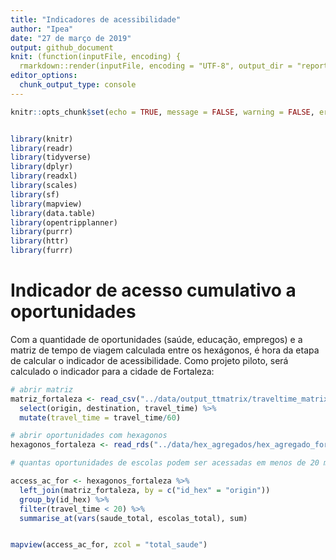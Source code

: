 ```yaml
---
title: "Indicadores de acessibilidade"
author: "Ipea"
date: "27 de março de 2019"
output: github_document
knit: (function(inputFile, encoding) {
  rmarkdown::render(inputFile, encoding = "UTF-8", output_dir = "reports") })
editor_options: 
  chunk_output_type: console
---
```


```r
knitr::opts_chunk$set(echo = TRUE, message = FALSE, warning = FALSE, error = FALSE, eval = FALSE)


library(knitr)
library(readr)
library(tidyverse)
library(dplyr)
library(readxl)
library(scales)
library(sf)
library(mapview)
library(data.table)
library(opentripplanner)
library(purrr)
library(httr)
library(furrr)

```

# Indicador de acesso cumulativo a oportunidades

Com a quantidade de oportunidades (saúde, educação, empregos) e a matriz de tempo de viagem calculada entre os hexágonos, é hora da etapa de calcular o indicador de acessibilidade. Como projeto piloto, será calculado o indicador para a cidade de Fortaleza:

```r

# abrir matriz
matriz_fortaleza <- read_csv("../data/output_ttmatrix/traveltime_matrix_fortaleza_python.csv") %>%
  select(origin, destination, travel_time) %>%
  mutate(travel_time = travel_time/60)

# abrir oportunidades com hexagonos
hexagonos_fortaleza <- read_rds("../data/hex_agregados/hex_agregado_for.rds")

# quantas oportunidades de escolas podem ser acessadas em menos de 20 minutos?

access_ac_for <- hexagonos_fortaleza %>%
  left_join(matriz_fortaleza, by = c("id_hex" = "origin"))
  group_by(id_hex) %>%
  filter(travel_time < 20) %>%
  summarise_at(vars(saude_total, escolas_total), sum)


mapview(access_ac_for, zcol = "total_saude")



```


